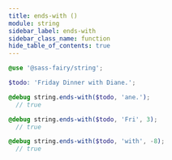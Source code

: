 ```yaml
---
title: ends-with ()
module: string
sidebar_label: ends-with
sidebar_class_name: function
hide_table_of_contents: true
---
```


<DocPage fieldName="ends-with" fieldType="function" spec={Spec} />

```scss
@use '@sass-fairy/string';

$todo: 'Friday Dinner with Diane.';

@debug string.ends-with($todo, 'ane.');
  // true

@debug string.ends-with($todo, 'Fri', 3);
  // true

@debug string.ends-with($todo, 'with', -8);
  // true
```
